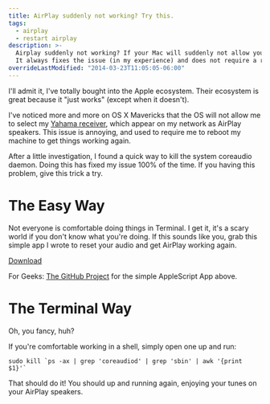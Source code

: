 ```yaml
---
title: AirPlay suddenly not working? Try this.
tags:
  - airplay
  - restart airplay
description: >-
  Airplay suddenly not working? If your Mac will suddenly not allow you to connect to your AirPlay speakers, try this.
  It always fixes the issue (in my experience) and does not require a restart.
overrideLastModified: "2014-03-23T11:05:05-06:00"
---
```


I'll admit it, I've totally bought into the Apple ecosystem. Their ecosystem is great because it "just works" (except
when it doesn't).

I've noticed more and more on OS X Mavericks that the OS will not allow me to select my
[Yahama receiver](http://www.amazon.com/Yamaha-RX-V675-Channel-Network-Receiver/dp/B00B981F1U), which appear on my
network as AirPlay speakers. This issue is annoying, and used to require me to reboot my machine to get things working
again.

After a little investigation, I found a quick way to kill the system coreaudio daemon. Doing this has fixed my issue
100% of the time. If you having this problem, give this trick a try.

# The Easy Way

Not everyone is comfortable doing things in Terminal. I get it, it's a scary world if you don't know what you're doing.
If this sounds like you, grab this simple app I wrote to reset your audio and get AirPlay working again.

[Download](https://github.com/blimmer/fix-airplay/raw/master/FixAirplay.app.zip)

For Geeks: [The GitHub Project](https://github.com/blimmer/fix-airplay) for the simple AppleScript App above.

# The Terminal Way

Oh, you fancy, huh?

If you're comfortable working in a shell, simply open one up and run:

```shell
sudo kill `ps -ax | grep 'coreaudiod' | grep 'sbin' | awk '{print $1}'`
```

That should do it! You should up and running again, enjoying your tunes on your AirPlay speakers.
